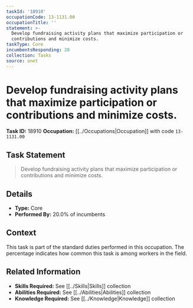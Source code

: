 ```yaml
---
taskId: '18910'
occupationCode: 13-1131.00
occupationTitle: ''
statement: >-
  Develop fundraising activity plans that maximize participation or
  contributions and minimize costs.
taskType: Core
incumbentsResponding: 20
collection: Tasks
source: onet
---
```

# Develop fundraising activity plans that maximize participation or contributions and minimize costs.

**Task ID:** 18910
**Occupation:** [[../Occupations|Occupation]] with code `13-1131.00`

## Task Statement

> Develop fundraising activity plans that maximize participation or contributions and minimize costs.

## Details

- **Type:** Core
- **Performed By:** 20.0% of incumbents

## Context

This task is part of the standard duties performed in this occupation. The percentage indicates how common this task is among workers in the field.

## Related Information

- **Skills Required:** See [[../Skills|Skills]] collection
- **Abilities Required:** See [[../Abilities|Abilities]] collection
- **Knowledge Required:** See [[../Knowledge|Knowledge]] collection
